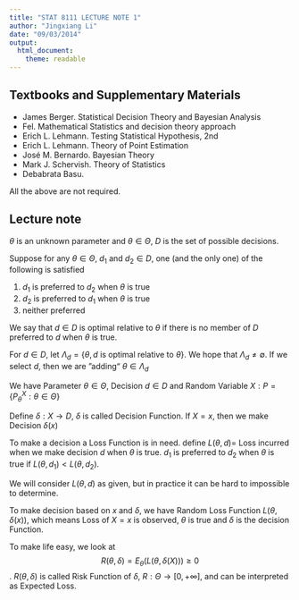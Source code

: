 ```yaml
---
title: "STAT 8111 LECTURE NOTE 1"
author: "Jingxiang Li"
date: "09/03/2014"
output:
  html_document:
    theme: readable
---
```


## Textbooks and Supplementary Materials

* James Berger. Statistical Decision Theory and Bayesian Analysis
* Fel. Mathematical Statistics and decision theory approach
* Erich L. Lehmann. Testing Statistical Hypothesis, 2nd
* Erich L. Lehmann. Theory of Point Estimation
* José M. Bernardo. Bayesian Theory
* Mark J. Schervish. Theory of Statistics
* Debabrata Basu.

All the above are not required.

## Lecture note

$\theta$ is an unknown parameter and $\theta \in \Theta$, $D$ is the set of possible decisions. 

Suppose for any $\theta \in \Theta$, $d_{1}$ and $d_{2} \in D$, one (and the only one) of the following is satisfied

1) $d_{1}$ is preferred to $d_{2}$ when $\theta$ is true
2) $d_{2}$ is preferred to $d_{1}$ when $\theta$ is true
3) neither preferred

We say that $d \in D$ is optimal relative to $\theta$ if there is no member of $D$ preferred to $d$ when $\theta$ is true.

For $d \in D$, let $\Lambda_{d} = \{\theta, d$ is optimal relative to $\theta\}$. We hope that $\Lambda_{d} \neq \emptyset$. If we select $d$, then we are ”adding“ $\theta \in \Lambda_{d}$


We have Parameter $\theta \in \Theta$, Decision $d \in D$ and Random Variable $X: P = \{P_{\theta}^{X}: \theta \in \Theta\}$

Define $\delta: X \rightarrow D$, $\delta$ is called Decision Function. If $X = x$, then we make Decision $\delta(x)$

To make a decision a Loss Function is in need. define $L(\theta, d) =$ Loss incurred when we make decision $d$ when $\theta$ is true. $d_{1}$ is preferred to $d_{2}$ when $\theta$ is true if $L(\theta, d_{1}) < L(\theta, d_{2})$.

We will consider $L(\theta, d)$ as given, but in practice it can be hard to impossible to determine.

To make decision based on $x$ and $\delta$, we have Random Loss Function $L(\theta, \delta(x))$, which means Loss of $X=x$ is observed, $\theta$ is true and $\delta$ is the decision Function.

To make life easy, we look at $$R(\theta, \delta) = E_{\theta}(L(\theta, \delta(X))) \geq 0$$. $R(\theta, \delta)$ is called Risk Function of $\delta$, $R: \Theta \rightarrow [0, +\infty]$, and can be interpreted as Expected Loss.
